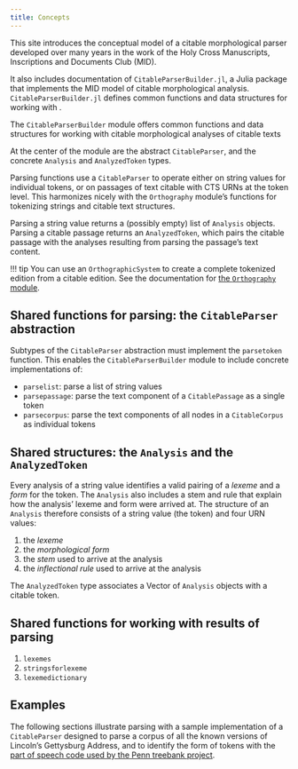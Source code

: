 ```yaml
---
title: Concepts
---
```



This site introduces the conceptual model of a citable morphological parser developed over many years in the work of the Holy Cross Manuscripts, Inscriptions and Documents Club (MID). 

It also includes documentation of `CitableParserBuilder.jl`, a Julia package that implements the MID model of citable morphological analysis. `CitableParserBuilder.jl` defines common functions and data structures for working with .  



The `CitableParserBuilder` module offers common functions and data structures for working with citable morphological analyses of citable texts

At the center of the module are the abstract `CitableParser`, and the concrete `Analysis` and `AnalyzedToken` types. 

Parsing functions use a `CitableParser` to operate either on string values for individual tokens, or on passages of text citable with CTS URNs at the token level.  This harmonizes nicely with the `Orthography` module's functions for tokenizing strings and citable text structures.

Parsing a string value returns a (possibly empty) list of `Analysis` objects.  Parsing a citable passage returns an `AnalyzedToken`, which pairs the citable passage with the analyses resulting from parsing the passage's text content.


!!! tip
    You can use an `OrthographicSystem` to create a complete tokenized edition from a citable edition. See the documentation for [the `Orthography` module](https://hcmid.github.io/Orthography.jl/stable/guide/corpora/).



## Shared functions for parsing: the `CitableParser` abstraction

Subtypes of the `CitableParser` abstraction must implement the `parsetoken` function.  This enables the `CitableParserBuilder` module to include concrete implementations of:

- `parselist`: parse a list of string values
- `parsepassage`: parse the text component of a `CitablePassage` as a single token
- `parsecorpus`: parse the text components of all nodes in a `CitableCorpus` as individual tokens



## Shared structures: the `Analysis` and the `AnalyzedToken` 

Every analysis of a string value identifies a valid pairing of a *lexeme* and a *form* for the token.  The `Analysis` also includes a stem and rule that explain how the analysis' lexeme and form were arrived at.  The structure of an `Analysis` therefore consists of a string value (the token) and four URN values:

1. the *lexeme*
2. the *morphological form*
3. the *stem* used to arrive at the analysis
4. the *inflectional rule* used to arrive at the analysis

The `AnalyzedToken` type associates a Vector of `Analysis` objects with a citable token.


## Shared functions for working with results of parsing

1. `lexemes` 
1. `stringsforlexeme` 
1. `lexemedictionary`

## Examples

The following sections illustrate parsing with a sample implementation of a `CitableParser` designed to parse a corpus of all the known versions of Lincoln's Gettysburg Address, and to identify the form of tokens with the [part of speech code used by the Penn treebank project](https://www.ling.upenn.edu/courses/Fall_2003/ling001/penn_treebank_pos.html).


